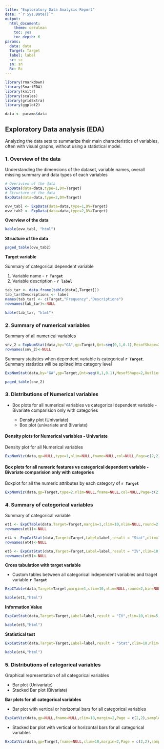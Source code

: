 ---
title: "Exploratory Data Analysis Report"
date: "`r Sys.Date()`"
output:
  html_document: 
    theme: cerulean
    toc: yes
    toc_depth: 6
params:
  data: data
  Target: Target
  label: label
  sc: sc
  sn: sn
  Rc: Rc
---
  
```{r setup, include=FALSE}
library(rmarkdown)
library(SmartEDA)
library(knitr)
library(scales)
library(gridExtra)
library(ggplot2)

data <- params$data

```
  
## Exploratory Data analysis (EDA)
Analyzing the data sets to summarize their main characteristics of variables, often with visual graphs, without using a statistical model. 

### 1. Overview of the data
Understanding the dimensions of the dataset, variable names, overall missing summary and data types of each variables

```{r od_1,warning=FALSE,eval=F,include=T}
# Overiview of the data
ExpData(data=data,type=1,DV=Target)
# Structure of the data
ExpData(data=data,type=2,DV=Target)
```

```{r od_2,warning=FALSE,eval=T,include=F}
ovw_tabl <- ExpData(data=data,type=1,DV=Target)
ovw_tab2 <- ExpData(data=data,type=2,DV=Target)
```

**Overview of the data**
```{r od_3,warning=FALSE,eval=T,render=ovw_tabl,echo=F}
kable(ovw_tabl, "html")
```

**Structure of the data**
```{r od_32,warning=FALSE,eval=T,render=ovw_tab2,echo=F}
paged_table(ovw_tab2)
```

**Target variable**

Summary of categorical dependent variable

  1. Variable name - **`r Target `**
  2. Variable description - **`r label `**

```{r dd,warning=FALSE,eval=T,include=F}
tab_tar <- data.frame(table(data[,Target]))
tab_tar$Descriptions <- label
names(tab_tar) <- c(Target,"Frequency","Descriptions")
rownames(tab_tar)<-NULL
```

```{r dv-r,warning=FALSE,eval=T,render=tab_tar,echo=F}
kable(tab_tar, "html")
```

### 2. Summary of numerical variables

Summary of all numerical variables 

```{r snv_all,warning=FALSE,eval=T,include=F}
snv_2 = ExpNumStat(data,by="GA",gp=Target,Qnt=seq(0,1,0.1),MesofShape=2,Outlier=TRUE,round=2)
rownames(snv_2)<-NULL
```

Summary statistics when dependent variable is categorical **`r Target `**. Summary statistics will be splitted into category level

```{r snv_2, warning=FALSE,eval=F,include=T}
ExpNumStat(data,by="GA",gp=Target,Qnt=seq(0,1,0.1),MesofShape=2,Outlier=TRUE,round=2)
```

```{r snv_2.1,warning=FALSE,eval=T,render=snv_2,echo=F}
paged_table(snv_2)
```

### 3. Distributions of Numerical variables

* Box plots for all numerical variables vs categorical dependent variable - Bivariate comparision only with categories

  * Density plot (Univariate)
  * Box plot (univariate and Bivariate)

#### Density plots for Numerical variables - Univariate
Density plot for all Numerical variables

```{r snv2,warning=FALSE,eval=T,include=T,fig.align='center',fig.height=10,fig.width=10}
ExpNumViz(data,gp=NULL,type=1,nlim=NULL,fname=NULL,col=NULL,Page=c(2,2),sample=sn)
```

#### Box plots for all numeric features vs categorical dependent variable - Bivariate comparision only with categories
Boxplot for all the numeric attributes by each category of **`r Target `**

```{r snv4,warning=FALSE,eval=T,include=T,fig.align='center',fig.height=10,fig.width=10}
ExpNumViz(data,gp=Target,type=2,nlim=NULL,fname=NULL,col=NULL,Page=c(2,2),sample=sn)
```

### 4. Summary of categorical variables
Summary of categorical variable

```{r eda_4, eval=T,include=F}
et1 <- ExpCTable(data,Target=Target,margin=1,clim=10,nlim=NULL,round=2,bin=NULL,per=F)
rownames(et1)<-NULL

et4 <- ExpCatStat(data,Target=Target,Label=label,result = "Stat",clim=10,nlim=5,Pclass=Rc)
rownames(et4)<-NULL

et5 <- ExpCatStat(data,Target=Target,Label=label,result = "IV",clim=10,nlim=5,Pclass=Rc)
rownames(et5)<-NULL
```

**Cross tabulation with target variable**

  * Custom tables between all categorical independent variables and traget variable **`r Target `** 

```{r e4.1, warning=FALSE,eval=F,include=T}
ExpCTable(data,Target=Target,margin=1,clim=10,nlim=NULL,round=2,bin=NULL,per=F)
```

```{r e4.1.1,warning=FALSE,eval=T,render=et1,echo=F}
kable(et1,"html")
```

**Information Value**

```{r e4.2, warning=FALSE,eval=F,include=T}
ExpCatStat(data,Target=Target,Label=label,result = "IV",clim=10,nlim=5,Pclass=Rc)

```

```{r e4.21,warning=FALSE,eval=T,render=et5,echo=F}
kable(et5,"html")
```

**Statistical test**
```{r e4.3, warning=FALSE,eval=F,include=T}
ExpCatStat(data,Target=Target,Label=label,result = "Stat",clim=10,nlim=5,Pclass=Rc)
```

```{r e4.31,warning=FALSE,eval=T,render=et4,echo=F}
kable(et4,"html")
```

### 5. Distributions of categorical variables
Graphical representation of all categorical variables

  * Bar plot (Univariate)
  * Stacked Bar plot (Bivariate)

**Bar plots for all categorical variables**

  * Bar plot with vertical or horizontal bars for all categorical variables 

```{r bp1,warning=FALSE,eval=T,include=T,fig.align='center',fig.height=10,fig.width=10}
ExpCatViz(data,gp=NULL,fname=NULL,clim=10,margin=2,Page = c(2,2),sample=sc)
```

  * Stacked bar plot with vertical or horizontal bars for all categorical variables 

```{r bp2,warning=FALSE,eval=T,include=T,fig.align='center',fig.height=10,fig.width=10}
ExpCatViz(data,gp=Target,fname=NULL,clim=10,margin=2,Page = c(2,2),sample=sc)
```
